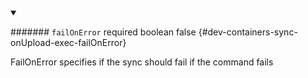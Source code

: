 
<details className="config-field" data-expandable="false" open>
<summary>

####### `failOnError` <span class="config-field-required" data-required="false">required</span> <span class="config-field-type">boolean</span> <span class="config-field-default">false</span> <span class="config-field-enum"></span> {#dev-containers-sync-onUpload-exec-failOnError}

FailOnError specifies if the sync should fail if the command fails

</summary>



</details>
